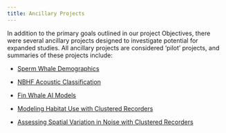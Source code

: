 ```yaml
---
title: Ancillary Projects 
---
```


In addition to the primary goals outlined in our project Objectives, there were several ancillary projects designed to investigate potential for expanded studies. All ancillary projects are considered 'pilot' projects, and summaries of these projects include:

-   [Sperm Whale Demographics](https://sael-swfsc.github.io/Adrift/content/spermDemographics.html)

-   [NBHF Acoustic Classification](https://sael-swfsc.github.io/Adrift/content/nbhfClassification.html)

-   [Fin Whale AI Models](https://sael-swfsc.github.io/Adrift/content/finAI.html)

-   [Modeling Habitat Use with Clustered Recorders](https://sael-swfsc.github.io/Adrift/content/habitatModels.html)

-   [Assessing Spatial Variation in Noise with Clustered Recorders](https://sael-swfsc.github.io/Adrift/content/spatialNoise.html)
